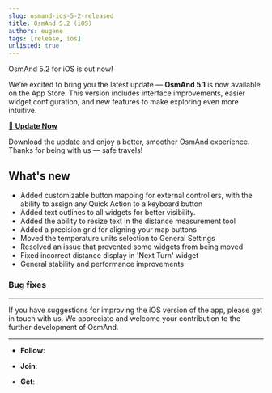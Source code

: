 ```yaml
---
slug: osmand-ios-5-2-released
title: OsmAnd 5.2 (iOS)
authors: eugene
tags: [release, ios]
unlisted: true
---
```




OsmAnd 5.2 for iOS is out now!

We’re excited to bring you the latest update — **OsmAnd 5.1** is now available on the App Store. This version includes interface improvements, easier widget configuration, and new features to make exploring even more intuitive.

[🔄 **Update Now**](https://itunes.apple.com/us/app/osmand-maps-travel-navigate/id934850257)

Download the update and enjoy a better, smoother OsmAnd experience.  
Thanks for being with us — safe travels!


<!--truncate-->

## What's new

-  Added customizable button mapping for external controllers, with the ability to assign any Quick Action to a keyboard button 
-  Added text outlines to all widgets for better visibility. 
-  Added the ability to resize text in the distance measurement tool 
-  Added a precision grid for aligning your map buttons 
-  Moved the temperature units selection to General Settings 
-  Resolved an issue that prevented some widgets from being moved 
-  Fixed incorrect distance display in 'Next Turn' widget 
-  General stability and performance improvements

### Bug fixes



_______________________


If you have suggestions for improving the iOS version of the app, please get in touch with us. We appreciate and welcome your contribution to the further development of OsmAnd.

______________________
- **Follow**: <LinksSocial/>  

- **Join**: <LinksTelegram/>  

- **Get**: 

&nbsp;<AppleStore/>